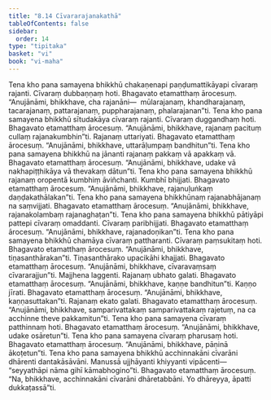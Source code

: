 ```yaml
---
title: "8.14 Cīvararajanakathā"
tableOfContents: false
sidebar:
  order: 14
type: "tipitaka"
basket: "vi"
book: "vi-maha"
---
```



<DynamicBreadcrumb />

<Division number="344" book="vi-maha" e="ch" v="3" p="398">

<Paragraph number="1629" book="vi-maha">
Tena kho pana samayena bhikkhū chakaṇenapi paṇḍumattikāyapi cīvaraṃ rajanti. Cīvaraṃ dubbaṇṇaṃ hoti. Bhagavato etamatthaṃ ārocesuṃ. “Anujānāmi, bhikkhave, cha rajanāni—  mūlarajanaṃ, khandharajanaṃ, tacarajanaṃ, pattarajanaṃ, puppharajanaṃ, phalarajanan”ti.
</Paragraph>

<Paragraph number="1630" book="vi-maha">
Tena kho pana samayena bhikkhū sītudakāya cīvaraṃ rajanti. Cīvaraṃ duggandhaṃ hoti. Bhagavato etamatthaṃ ārocesuṃ. “Anujānāmi, bhikkhave, rajanaṃ pacituṃ cullaṃ rajanakumbhin”ti. Rajanaṃ uttariyati. Bhagavato etamatthaṃ ārocesuṃ. “Anujānāmi, bhikkhave, uttarāḷumpaṃ bandhitun”ti.
</Paragraph>

<Paragraph number="1631" book="vi-maha">
Tena kho pana samayena bhikkhū na jānanti rajanaṃ pakkaṃ vā apakkaṃ vā. Bhagavato etamatthaṃ ārocesuṃ. “Anujānāmi, bhikkhave, udake vā nakhapiṭṭhikāya vā thevakaṃ dātun”ti.
</Paragraph>

<Paragraph number="1632" book="vi-maha">
Tena kho pana samayena bhikkhū rajanaṃ oropentā kumbhiṃ āviñchanti. Kumbhī bhijjati. Bhagavato etamatthaṃ ārocesuṃ. “Anujānāmi, bhikkhave, rajanuḷuṅkaṃ daṇḍakathālakan”ti.
</Paragraph>

<Paragraph number="1633" book="vi-maha">
Tena kho pana samayena bhikkhūnaṃ rajanabhājanaṃ na saṃvijjati. Bhagavato etamatthaṃ ārocesuṃ. “Anujānāmi, bhikkhave, rajanakolambaṃ rajanaghaṭan”ti.
</Paragraph>

<Paragraph number="1634" book="vi-maha">
Tena kho pana samayena bhikkhū pātiyāpi pattepi cīvaraṃ omaddanti. Cīvaraṃ paribhijjati. Bhagavato etamatthaṃ ārocesuṃ. “Anujānāmi, bhikkhave, rajanadoṇikan”ti.
</Paragraph>

<Paragraph number="1635" book="vi-maha">
Tena kho pana samayena bhikkhū chamāya cīvaraṃ pattharanti. Cīvaraṃ paṃsukitaṃ hoti. Bhagavato etamatthaṃ ārocesuṃ. “Anujānāmi, bhikkhave, tiṇasanthārakan”ti.
</Paragraph>

<Paragraph number="1636" book="vi-maha">
Tiṇasanthārako upacikāhi khajjati. Bhagavato etamatthaṃ ārocesuṃ. “Anujānāmi, bhikkhave, cīvaravaṃsaṃ cīvararajjun”ti.
</Paragraph>

<Paragraph number="1637" book="vi-maha">
Majjhena laggenti. Rajanaṃ ubhato galati. Bhagavato etamatthaṃ ārocesuṃ. “Anujānāmi, bhikkhave, kaṇṇe bandhitun”ti.
</Paragraph>

<Paragraph number="1638" book="vi-maha">
Kaṇṇo jīrati. Bhagavato etamatthaṃ ārocesuṃ. “Anujānāmi, bhikkhave, kaṇṇasuttakan”ti.
</Paragraph>

<Paragraph number="1639" book="vi-maha">
Rajanaṃ ekato galati. Bhagavato etamatthaṃ ārocesuṃ. “Anujānāmi, bhikkhave, samparivattakaṃ samparivattakaṃ rajetuṃ, na ca acchinne theve pakkamitun”ti.
</Paragraph>

<Paragraph number="1640" book="vi-maha">
Tena kho pana samayena cīvaraṃ patthinnaṃ hoti. Bhagavato etamatthaṃ ārocesuṃ. “Anujānāmi, bhikkhave, udake osāretun”ti.
</Paragraph>

<Paragraph number="1641" book="vi-maha">
Tena kho pana samayena cīvaraṃ pharusaṃ hoti. Bhagavato etamatthaṃ ārocesuṃ. “Anujānāmi, bhikkhave, pāṇinā ākoṭetun”ti.
</Paragraph>

<Paragraph number="1642" book="vi-maha">
Tena kho pana samayena bhikkhū acchinnakāni cīvarāni dhārenti dantakāsāvāni. Manussā ujjhāyanti khiyyanti vipācenti—  “seyyathāpi nāma gihī kāmabhogino”ti. Bhagavato etamatthaṃ ārocesuṃ. “Na, bhikkhave, acchinnakāni cīvarāni dhāretabbāni. Yo dhāreyya, āpatti dukkaṭassā”ti.
</Paragraph>
</Division>